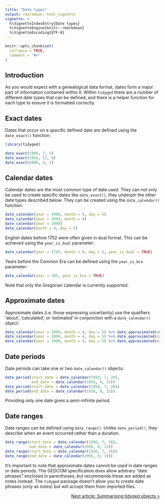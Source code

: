 ```yaml
---
title: "Date types"
output: rmarkdown::html_vignette
vignette: >
  %\VignetteIndexEntry{Date types}
  %\VignetteEngine{knitr::rmarkdown}
  %\VignetteEncoding{UTF-8}
---
```


```r
knitr::opts_chunk$set(
  collapse = TRUE,
  comment = "#>"
)
```

## Introduction

As you would expect with a genealogical data format, dates form a major part of information contained within it. Within `tidyged` there are a number of different date types that can be defined, and there is a helper function for each type to ensure it is formatted correctly.

## Exact dates

Dates that occur on a specific defined date are defined using the `date_exact()` function:

```r
library(tidyged)

date_exact(1999, 7, 5)
date_exact(1956, 12, 8)
date_exact(2008, 4, 1)
```

## Calendar dates

Calendar dates are the most common type of date used. They can not only be used to create specific dates like `date_exact()`, they underpin the other date types described below. They can be created using the `date_calendar()` function:

```r
date_calendar(year = 1999, month = 4, day = 5)
date_calendar(year = 1999, month = 4)
date_calendar(year = 1999)
date_calendar(month = 4, day = 5)
```

English dates before 1752 were often given in dual format. This can be achieved using the `year_is_dual` parameter:

```r
date_calendar(year = 1745, month = 4, day = 5, year_is_dual = TRUE)
```

Years before the Common Era can be defined using the `year_is_bce` parameter:

```r
date_calendar(year = 105, year_is_bce = TRUE)
```

Note that only the Gregorian calendar is currently supported.

## Approximate dates

Approximate dates (i.e. those expressing uncertainty) use the qualifiers 'about', 'calculated', or 'estimated' in conjunction with a `date_calendar()` object:

```r
date_calendar(year = 1999, month = 4, day = 5) %>% date_approximated(about = TRUE)
date_calendar(year = 1999, month = 4, day = 5) %>% date_approximated(calc = TRUE)
date_calendar(year = 1999, month = 4, day = 5) %>% date_approximated(est = TRUE)
```


## Date periods

Date periods can take one or two `date_calendar()` objects:

```r
date_period(start_date = date_calendar(1956, 7, 26),
            end_date = date_calendar(1956, 9, 15))
date_period(start_date = date_calendar(1956, 7, 26))
date_period(end_date = date_calendar(1956, 9, 15))
```

Providing only one date gives a semi-infinite period.


## Date ranges

Date ranges can be defined using `date_range()`. Unlike `date_period()`, they describe when an event occurred rather than a duration.

```r
date_range(start_date = date_calendar(1956, 7, 26),
           end_date = date_calendar(1956, 9, 15))
date_range(start_date = date_calendar(1956, 7, 26))
date_range(end_date = date_calendar(1956, 9, 15))
```

It's important to note that approximate dates cannot be used in date ranges or date periods. The GEDCOM specification does allow arbitrary "date phrases" enclosed in parentheses, but recommends these are added as notes instead. The `tidyged` package doesn't allow you to create date phrases (only as notes) but will accept them from imported files.

<p style="text-align: right;"><a href="https://jl5000.github.io/tidyged/articles/summarising.html">Next article: Summarising tidyged objects ></a></p>
